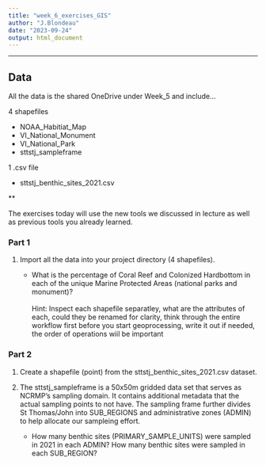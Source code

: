 ```yaml
---
title: "week_6_exercises_GIS"
author: "J.Blondeau"
date: "2023-09-24"
output: html_document
---
```


***
## Data
All the data is the shared OneDrive under Week_5 and include...

4 shapefiles

- NOAA_Habitiat_Map
- VI_National_Monument
- VI_National_Park
- sttstj_sampleframe

1 .csv file

- sttstj_benthic_sites_2021.csv

**

The exercises today will use the new tools we discussed in lecture as well as previous tools you already learned.

### Part 1
1. Import all the data into your project directory (4 shapefiles).

    - What is the percentage of Coral Reef and Colonized Hardbottom in each of the unique Marine Protected Areas (national parks and monument)?
    <br><br>
    Hint:  Inspect each shapefile separatley, what are the attributes of each, could they be renamed for clarity, think through the entire workflow first before you start geoprocessing, write it out if needed, the order of operations wiil be important 
    
    


### Part 2
1. Create a shapefile (point) from the sttstj_benthic_sites_2021.csv dataset.
2. The sttstj_sampleframe is a 50x50m gridded data set that serves as NCRMP's sampling domain.  It contains additional metadata that the actual sampling points to not have.  The sampling frame further divides St Thomas/John into SUB_REGIONS and administrative zones (ADMIN) to help allocate our sampleing effort.                
    
    - How many benthic sites (PRIMARY_SAMPLE_UNITS) were sampled in 2021 in each ADMIN? How many benthic sites were sampled in each SUB_REGION?  
    
    
    
    
    
    
    
    
    
    
    